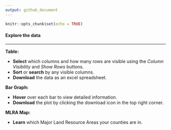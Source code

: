 ```yaml
---
output: github_document
---
```


```r
knitr::opts_chunk$set(echo = TRUE)
```

#### Explore the data

---
**Table:** 

- **Select** which columns and how many rows are visible using the *Column Visibility* and *Show Rows* buttons.
- **Sort** or **search** by any visible columns.
- **Download** the data as an excel spreadsheet.

**Bar Graph:**

- **Hover** over each bar to view detailed information.
- **Download** the plot by clicking the download icon in the top right corner.
  
**MLRA Map:**

- **Learn** which Major Land Resource Areas your counties are in.

